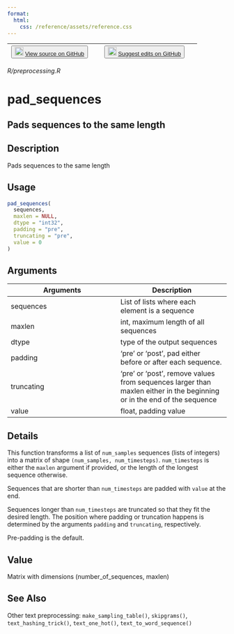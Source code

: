 ```yaml
---
format:
  html:
    css: /reference/assets/reference.css
---
```


| <button class="button"> ![](/reference/assets/GitHub-Mark-32px.png){width="20"} [View source on GitHub](https://github.com/rstudio/keras//blob/main/R/preprocessing.R) </button> | <button class="button"> ![](/reference/assets/GitHub-Mark-32px.png){width="20"} [Suggest edits on GitHub](https://github.com/rstudio/keras//edit/main/R/preprocessing.R) </button> |
|:------------------------------:|:--------------------------------------:|

*R/preprocessing.R*

# pad_sequences

## Pads sequences to the same length

## Description
Pads sequences to the same length 


## Usage
```r
pad_sequences( 
  sequences, 
  maxlen = NULL, 
  dtype = "int32", 
  padding = "pre", 
  truncating = "pre", 
  value = 0 
) 
```

## Arguments
|Arguments|Description|
|---|---|
| sequences | List of lists where each element is a sequence |
| maxlen | int, maximum length of all sequences |
| dtype | type of the output sequences |
| padding | 'pre' or 'post', pad either before or after each sequence. |
| truncating | 'pre' or 'post', remove values from sequences larger than maxlen either in the beginning or in the end of the sequence |
| value | float, padding value |

## Details

This function transforms a list of `num_samples` sequences (lists of integers) into a matrix of shape `(num_samples, num_timesteps)`. `num_timesteps` is either the `maxlen` argument if provided, or the length of the longest sequence otherwise. 

Sequences that are shorter than `num_timesteps` are padded with `value` at the end. 

Sequences longer than `num_timesteps` are truncated so that they fit the desired length. The position where padding or truncation happens is determined by the arguments `padding` and `truncating`, respectively. 

Pre-padding is the default. 


## Value
Matrix with dimensions (number_of_sequences, maxlen) 



## See Also
Other text preprocessing:  `make_sampling_table()`, `skipgrams()`, `text_hashing_trick()`, `text_one_hot()`, `text_to_word_sequence()`

